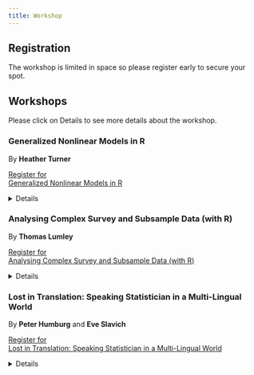 ```yaml
---
title: Workshop
---
```



## Registration

The workshop is limited in space so please register early to secure your spot.


## Workshops

Please click on Details to see more details about the workshop.

### Generalized Nonlinear Models in R

By **Heather Turner**

::: button-wrapper-cta

[Register for<br>Generalized Nonlinear Models in R](https://membership.biometricsociety.org.au/event-6207949){.button-cta .cta-button}

:::

<details>

- **Date and Time**: 24th November 2025, 9AM-5PM

- **Location**: Haydon-Allen Building, Australian National University

The class of generalized linear models covers several methods commonly used in data analysis, including multiple linear regression, logistic regression, and log-linear models. But a linear predictor does not always capture the relationship we wish to model. Rather, a nonlinear predictor may provide a better description of the observed data, often with fewer and more interpretable parameters. This workshop introduces the wider class of generalized nonlinear models (GNMs) and their implementation via the R package gnm. The day will begin with a brief refresher of linear and generalized linear models. The extension to a nonlinear predictor will be motivated by the case of structured interaction models, such as Goodman's Row-Column association model for contingency tables. The remainder of the day will be devoted to further applications, such as the UNIDIFF models for social mobility data, the Lee-Carter model for mortality data, and bespoke GNMs.

#### Requirements

Participants should

- bring a laptop with R installed, along with the `gnm`, `logmult` and `vcdExtra` packages.
- have basic R knowledge (e.g. you have used R to load data, create simple visualisations, perform basic analyses and write simple functions or more specifically, you are familiar with concepts in [Cookbook for R by Winston Chang](http://www.cookbook-r.com/))
- know basic statistics (e.g. simple linear regression, hypothesis testing, basic summary statistics and plots)

#### Desirable

Familiarity with:

- generalized linear models and/or
- nonlinear least squares models

would be beneficial but not essential.

#### Biography

Heather is an Associate Professor and EPSRC Research Software Engineering Fellow in the Statistics Department at the University of Warwick, UK. She has over 20 years of experience in the development of statistical code and software, gained through positions in academia, industry, and as a freelance consultant. In research, she has developed a portfolio of R packages for statistical modelling and collaborated on applications in sports, social science and agriculture. In her work with industry, she has specialised in applications in pharmaceutical R&D, with companies including Pfizer, Johnson & Johnson and Roche. Heather is active in community management and engagement among R users and developers. She is on the board of the R Foundation and chairs the R Contribution Working Group (fostering the community of contributors to the R project) and the R Forwards taskforce (widening the participation of under-represented groups in the R community).

</details>

### Analysing Complex Survey and Subsample Data (with R)

By **Thomas Lumley**


::: button-wrapper-cta

[Register for<br>Analysing Complex Survey and Subsample Data (with R)](https://membership.biometricsociety.org.au/event-6244472){.button-cta .cta-button}

:::


	 

<details>

- **Date and Time**: 24th November 2025, 9AM-5PM

- **Location**: Haydon-Allen Building, Australian National University

Modelling data from complex sampling designs such as multistage surveys or case-cohort designs used to require specialised expertise and software (and even hardware).  In the modern world, commodity computers, free software, internet data distribution and the unifying ideas of weighting and influence functions mean that anyone can analyse datasets like these, and relatively little expertise is needed.  This workshop is designed to provide a basis for doing your own analyses.  We will cover

- the basic features of sampling: strata, clusters, sampling probabilities
- describing sampling to R
- summary statistics and graphics for survey data
- regression modelling for survey data
- calibration/raking of weights to use population or full-cohort information
- efficiency/robustness issues in weighted estimation

The workshop will alternate between presentations by me and exercises for you to work on.



#### Requirements

Assumes some experience using R, though we won't need any advanced programming, and knowledge of regression modelling at an advanced undergraduate level.  You will need a laptop with R, the survey package, and the svyVGAM package installed.

#### Biography

Thomas Lumley is a Professor in the Statistics Department at the University of Auckland and Affiliate Professor at the University of Washington.  He is the developer of the 'survey' package for R and author of "Complex Surveys: A Guide to Analysis Using R" (Wiley, 2010). Thomas has given workshops on R or surveys in 13 different time zones.


</details>


### Lost in Translation: Speaking Statistician in a Multi-Lingual World

By **Peter Humburg** and **Eve Slavich**

::: button-wrapper-cta

[Register for<br>Lost in Translation: Speaking Statistician in a Multi-Lingual World](https://membership.biometricsociety.org.au/event-6244474){.button-cta .cta-button}

:::



<details>

- **Date and Time**: 24th November 2025, 1.30PM-5PM

- **Location**: National Film and Sound Archive of Australia

Effective communication is a crucial skill for working successfully with individuals from different disciplines. This is a common challenge for any applied statistician, whether working in statistical consulting, as the sole (bio)statistician in a research team, or in a commercial environment. From clarifying the project’s objectives and potential challenges to explaining statistical concepts in an easily understandable way for non-statisticians, a statistician’s ability to clearly articulate ideas often determines the success of interactions with clients and other stakeholders. This interactive workshop will explore common challenges faced by statisticians when communicating and will help you develop practical strategies to overcome these hurdles through a series of hands-on exercises designed to enhance your communication skills and improve stakeholder interactions.

#### Biography

Eve Slavich is a Statistical Consultant at UNSW Stats Central with 7 years experience consulting, spanning over 400 researchers and students, with a particular focus on ecology.

Peter Humburg is a Biostatistician at UNSW Stats Central. He has over ten years of experience consulting for researchers from many different fields, with a focus on medical research.

</details>
